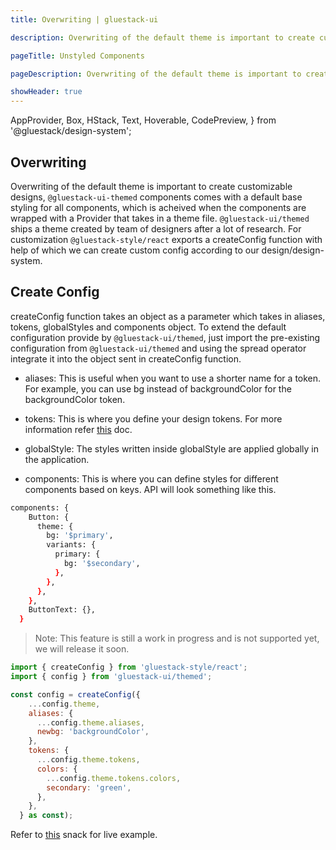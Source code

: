 ```yaml
---
title: Overwriting | gluestack-ui

description: Overwriting of the default theme is important to create customizable designs, in this guide we will learn various overwriting techniques.

pageTitle: Unstyled Components

pageDescription: Overwriting of the default theme is important to create customizable designs, in this guide we will learn various overwriting techniques.

showHeader: true
---
```



  AppProvider,
  Box,
  HStack,
  Text,
  Hoverable,
  CodePreview,
} from '@gluestack/design-system';

<Meta title="Customize and Style/Overwriting" />

## Overwriting

Overwriting of the default theme is important to create customizable designs, `@gluestack-ui-themed` components comes with a default base styling for all components, which is acheived when the components are wrapped with a Provider that takes in a theme file. `@gluestack-ui/themed` ships a theme created by team of designers after a lot of research. For customization `@gluestack-style/react` exports a createConfig function with help of which we can create custom config according to our design/design-system.

## Create Config

createConfig function takes an object as a parameter which takes in aliases, tokens, globalStyles and components object. To extend the default configuration provide by `@gluestack-ui/themed`, just import the pre-existing configuration from `@gluestack-ui/themed` and using the spread operator integrate it into the object sent in createConfig function.

- aliases: This is useful when you want to use a shorter name for a token. For example, you can use bg instead of backgroundColor for the backgroundColor token.

- tokens: This is where you define your design tokens. For more information refer [this](https://ui.gluestack.io/docs/configuration/theme-tokens) doc.

- globalStyle: The styles written inside globalStyle are applied globally in the application.

- components: This is where you can define styles for different components based on keys. API will look something like this.

```bash
components: {
    Button: {
      theme: {
        bg: '$primary',
        variants: {
          primary: {
            bg: '$secondary',
          },
        },
      },
    },
    ButtonText: {},
  }
```

> Note: This feature is still a work in progress and is not supported yet, we will release it soon.

```jsx
import { createConfig } from 'gluestack-style/react';
import { config } from 'gluestack-ui/themed';

const config = createConfig({
    ...config.theme,
    aliases: {
      ...config.theme.aliases,
      newbg: 'backgroundColor',
    },
    tokens: {
      ...config.theme.tokens,
      colors: {
        ...config.theme.tokens.colors,
        secondary: 'green',
      },
    },
  } as const);
```

Refer to [this](https://snack.expo.dev/@gluestack/createconfig) snack for live example.
